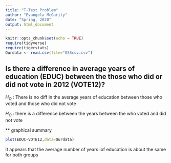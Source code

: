 ```yaml
---
title: "T-Test Problem"
author: "Evangela McGarity"
date: "Spring, 2020"
output: html_document
---
```


```r
knitr::opts_chunk$set(echo = TRUE)
require(tidyverse)
require(tigerstats)
Ourdata <- read.csv(file="GSScsv.csv")
```


## Is there a difference in  average years of education (EDUC) between the those who did or did not vote in 2012 (VOTE12)?

$H_O$ : There is no diff in the average years of education between those who voted and those who did not vote

$H_O$ : there is a difference between the years between the who voted and did not vote

** graphical summary  

```r
plot(EDUC~VOTE12,data=Ourdata)
```
  
  
  It appears that the average number of years iof education is about the same for both groups
